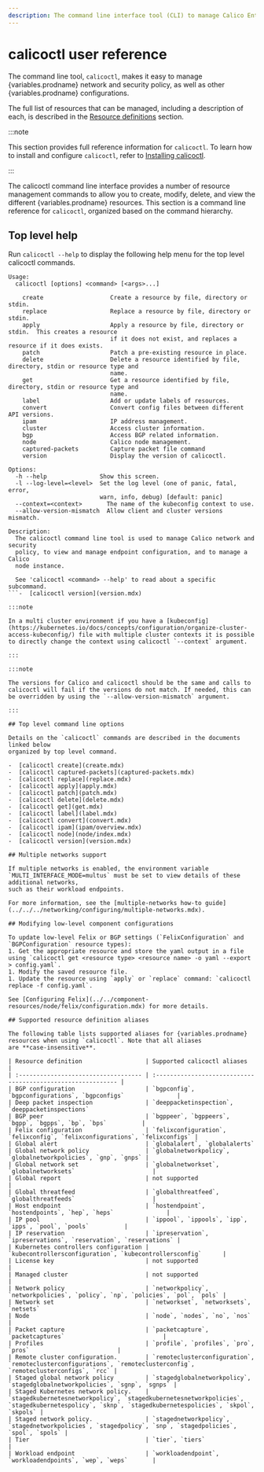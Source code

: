 ```yaml
---
description: The command line interface tool (CLI) to manage Calico Enterprise network and security policy.
---
```



# calicoctl user reference

The command line tool, `calicoctl`, makes it easy to manage {variables.prodname}
network and security policy, as well as other {variables.prodname} configurations.

The full list of resources that can be managed, including a description of each,
is described in the [Resource definitions](../../resources/overview.mdx)
section.

:::note

This section provides full reference information for `calicoctl`. To learn
how to install and configure `calicoctl`, refer to
[Installing calicoctl](../../../operations/clis/calicoctl/install.mdx).

:::

The calicoctl command line interface provides a number of resource management
commands to allow you to create, modify, delete, and view the different
{variables.prodname} resources. This section is a command line reference for
`calicoctl`, organized based on the command hierarchy.

## Top level help

Run `calicoctl --help` to display the following help menu for the top level
calicoctl commands.

````
Usage:
  calicoctl [options] <command> [<args>...]

    create                   Create a resource by file, directory or stdin.
    replace                  Replace a resource by file, directory or stdin.
    apply                    Apply a resource by file, directory or stdin.  This creates a resource
                             if it does not exist, and replaces a resource if it does exists.
    patch                    Patch a pre-existing resource in place.
    delete                   Delete a resource identified by file, directory, stdin or resource type and
                             name.
    get                      Get a resource identified by file, directory, stdin or resource type and
                             name.
    label                    Add or update labels of resources.
    convert                  Convert config files between different API versions.
    ipam                     IP address management.
    cluster                  Access cluster information.
    bgp                      Access BGP related information.
    node                     Calico node management.
    captured-packets         Capture packet file command
    version                  Display the version of calicoctl.

Options:
  -h --help               Show this screen.
  -l --log-level=<level>  Set the log level (one of panic, fatal, error,
                          warn, info, debug) [default: panic]
  --context=<context>	    The name of the kubeconfig context to use.
  --allow-version-mismatch  Allow client and cluster versions mismatch.

Description:
  The calicoctl command line tool is used to manage Calico network and security
  policy, to view and manage endpoint configuration, and to manage a Calico
  node instance.

  See 'calicoctl <command> --help' to read about a specific subcommand.
```-  [calicoctl version](version.mdx)

:::note

In a multi cluster environment if you have a [kubeconfig](https://kubernetes.io/docs/concepts/configuration/organize-cluster-access-kubeconfig/) file with multiple cluster contexts it is possible to directly change the context using calicoctl `--context` argument.

:::

:::note

The versions for Calico and calicoctl should be the same and calls to calicoctl will fail if the versions do not match. If needed, this can be overridden by using the `--allow-version-mismatch` argument.

:::

## Top level command line options

Details on the `calicoctl` commands are described in the documents linked below
organized by top level command.

-  [calicoctl create](create.mdx)
-  [calicoctl captured-packets](captured-packets.mdx)
-  [calicoctl replace](replace.mdx)
-  [calicoctl apply](apply.mdx)
-  [calicoctl patch](patch.mdx)
-  [calicoctl delete](delete.mdx)
-  [calicoctl get](get.mdx)
-  [calicoctl label](label.mdx)
-  [calicoctl convert](convert.mdx)
-  [calicoctl ipam](ipam/overview.mdx)
-  [calicoctl node](node/index.mdx)
-  [calicoctl version](version.mdx)

## Multiple networks support

If multiple networks is enabled, the environment variable `MULTI_INTERFACE_MODE=multus` must be set to view details of these additional networks,
such as their workload endpoints.

For more information, see the [multiple-networks how-to guide](../../../networking/configuring/multiple-networks.mdx).

## Modifying low-level component configurations

To update low-level Felix or BGP settings (`FelixConfiguration` and `BGPConfiguration` resource types):
1. Get the appropriate resource and store the yaml output in a file using `calicoctl get <resource type> <resource name> -o yaml --export > config.yaml`.
1. Modify the saved resource file.
1. Update the resource using `apply` or `replace` command: `calicoctl replace -f config.yaml`.

See [Configuring Felix](../../component-resources/node/felix/configuration.mdx) for more details.

## Supported resource definition aliases

The following table lists supported aliases for {variables.prodname} resources when using `calicoctl`. Note that all aliases
are **case-insensitive**.

| Resource definition                  | Supported calicoctl aliases                                  |
| :----------------------------------- | :----------------------------------------------------------- |
| BGP configuration                    | `bgpconfig`, `bgpconfigurations`, `bgpconfigs`               |
| Deep packet inspection               | `deeppacketinspection`, `deeppacketinspections`
| BGP peer                             | `bgppeer`, `bgppeers`, `bgpp`, `bgpps`, `bp`, `bps`          |
| Felix configuration                  | `felixconfiguration`, `felixconfig`, `felixconfigurations`, `felixconfigs` |
| Global alert                         | `globalalert`, `globalalerts`
| Global network policy                | `globalnetworkpolicy`, `globalnetworkpolicies`, `gnp`, `gnps` |
| Global network set                   | `globalnetworkset`, `globalnetworksets`                      |
| Global report                        | not supported                                                |
| Global threatfeed                    | `globalthreatfeed`, `globalthreatfeeds`                      |
| Host endpoint                        | `hostendpoint`, `hostendpoints`, `hep`, `heps`               |
| IP pool                              | `ippool`, `ippools`, `ipp`, `ipps`, `pool`, `pools`          |
| IP reservation                       | `ipreservation`, `ipreservations`, `reservation`, `reservations` |
| Kubernetes controllers configuration | `kubecontrollersconfiguration`, `kubecontrollersconfig`      |
| License key                          | not supported                                                |
| Managed cluster                      | not supported                                                |
| Network policy                       | `networkpolicy`, `networkpolicies`, `policy`, `np`, `policies`, `pol`, `pols` |
| Network set                          | `networkset`, `networksets`, `netsets`
| Node                                 | `node`, `nodes`, `no`, `nos`                                 |
| Packet capture                       | `packetcapture`, `packetcaptures`                            |
| Profiles                             | `profile`, `profiles`, `pro`, `pros`                         |
| Remote cluster configuration.        | `remoteclusterconfiguration`, `remoteclusterconfigurations`, `remoteclusterconfig`, `remoteclusterconfigs`, `rcc` |
| Staged global network policy         | `stagedglobalnetworkpolicy`, `stagedglobalnetworkpolicies`, `sgnp`, `sgnps` |
| Staged Kubernetes network policy.    | `stagedkubernetesnetworkpolicy`, `stagedkubernetesnetworkpolicies`, `stagedkubernetespolicy`, `sknp`, `stagedkubernetespolicies`, `skpol`, `skpols` |
| Staged network policy.               | `stagednetworkpolicy`, `stagednetworkpolicies`, `stagedpolicy`, `snp`, `stagedpolicies`, `spol`, `spols` |
| Tier                                 | `tier`, `tiers`                                              |
| Workload endpoint                    | `workloadendpoint`, `workloadendpoints`, `wep`, `weps`       |

````
